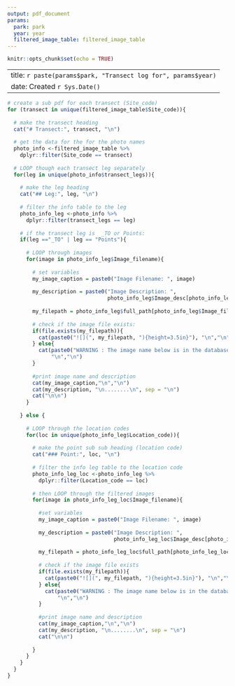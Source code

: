 ```yaml
---
output: pdf_document
params:
  park: park
  year: year
  filtered_image_table: filtered_image_table
---
```


```r
knitr::opts_chunk$set(echo = TRUE)
```

---
title: `r paste(params$park, "Transect log for", params$year)  `
date: Created `r Sys.Date() `
---


```r
# create a sub pdf for each transect (Site_code)
for (transect in unique(filtered_image_table$Site_code)){
  
  # make the transect heading
  cat("# Transect:", transect, "\n")
  
  # get the data for the for the photo names
  photo_info <-filtered_image_table %>% 
    dplyr::filter(Site_code == transect)
  
  # LOOP though each transect leg separately
  for(leg in unique(photo_info$transect_legs)){
    
    # make the leg heading
    cat("## Leg:", leg, "\n")
    
    # filter the info table to the leg
    photo_info_leg <-photo_info %>% 
      dplyr::filter(transect_legs == leg)
    
    # if the transect leg is  _TO or Points:
    if(leg =="_TO" | leg == "Points"){
      
      # LOOP through images
      for(image in photo_info_leg$Image_filename){
        
        # set variables
        my_image_caption = paste0("Image Filename: ", image)
        
        my_description = paste0("Image Description: ",
                                photo_info_leg$Image_desc[photo_info_leg$Image_filename == image] )
        
        my_filepath = photo_info_leg$full_path[photo_info_leg$Image_filename == image]
        
        # check if the image file exists:
        if(file.exists(my_filepath)){
          cat(paste0("![](", my_filepath, "){height=3.5in}"), "\n","\n")
        } else{
          cat(paste0("WARNING : The image name below is in the database but does not exist in the image folder"),
              "\n","\n")
        }
        
        #print image name and description       
        cat(my_image_caption,"\n","\n")       
        cat(my_description, "\n........\n", sep = "\n")
        cat("\n\n")
      }
      
    } else {
     
      # LOOP through the location codes
      for(loc in unique(photo_info_leg$Location_code)){
       
        # make the point sub sub heading (location code)
        cat("### Point:", loc, "\n")
        
        # filter the info leg table to the location code
        photo_info_leg_loc <-photo_info_leg %>% 
          dplyr::filter(Location_code == loc)
        
        # then LOOP through the filtered images
        for(image in photo_info_leg_loc$Image_filename){
          
          #set variables
          my_image_caption = paste0("Image Filename: ", image)
          
          my_description = paste0("Image Description: ",
                                  photo_info_leg_loc$Image_desc[photo_info_leg_loc$Image_filename == image] )
          
          my_filepath = photo_info_leg_loc$full_path[photo_info_leg_loc$Image_filename == image]
          
          # check if the image file exists
          if(file.exists(my_filepath)){
            cat(paste0("![](", my_filepath, "){height=3.5in}"), "\n","\n")
          } else{
            cat(paste0("WARNING : The image name below is in the database but does not exist in the image folder"),
                "\n","\n")
          }
          
          #print image name and description       
          cat(my_image_caption,"\n","\n")       
          cat(my_description, "\n........\n", sep = "\n")
          cat("\n\n")
          
        } 
      } 
    }
  }
}
```

